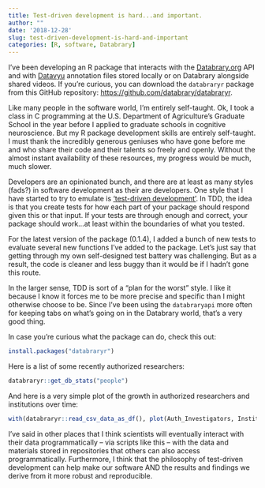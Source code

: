 ```yaml
---
title: Test-driven development is hard...and important.
author: ""
date: '2018-12-28'
slug: test-driven-development-is-hard-and-important
categories: [R, software, Databrary]
---
```


I've been developing an R package that interacts with the [Databrary.org](https://databrary.org) API and with [Datavyu](https://datavyu.org) annotation files stored locally or on Databrary alongside shared videos.
If you're curious, you can download the `databraryr` package from this GitHub repository: <https://github.com/databrary/databraryr>.

Like many people in the software world, I'm entirely self-taught.
Ok, I took a class in C programming at the U.S. Department of Agriculture's Graduate School in the year before I applied to graduate schools in cognitive neuroscience.
But my R package development skills are entirely self-taught.
I must thank the incredibly generous geniuses who have gone before me and who share their code and their talents so freely and openly.
Without the almost instant availability of these resources, my progress would be much, much slower.

Developers are an opinionated bunch, and there are at least as many styles (fads?) in software development as their are developers.
One style that I have started to try to emulate is ['test-driven development'](https://en.wikipedia.org/wiki/Test-driven_development).
In TDD, the idea is that you create tests for how each part of your package should respond given this or that input.
If your tests are through enough and correct, your package should work...at least within the boundaries of what you tested.

For the latest version of the package (0.1.4), I added a bunch of new tests to evaluate several new functions I've added to the package.
Let's just say that getting through my own self-designed test battery was challenging.
But as a result, the code is cleaner and less buggy than it would be if I hadn't gone this route.

In the larger sense, TDD is sort of a "plan for the worst" style.
I like it because I know it forces me to be more precise and specific than I might otherwise choose to be.
Since I've been using the `databraryapi` more often for keeping tabs on what's going on in the Databrary world, that's a very good thing.

In case you're curious what the package can do, check this out:

```r
install.packages("databraryr")
```

Here is a list of some recently authorized researchers:

```r
databraryr::get_db_stats("people")
```

And here is a very simple plot of the growth in authorized researchers and institutions over time:

```r
with(databraryr::read_csv_data_as_df(), plot(Auth_Investigators, Institutions))
```

I've said in other places that I think scientists will eventually interact with their data programmatically -- via scripts like this -- with the data and materials stored in repositories that others can also access programmatically.
Furthermore, I think that the philosophy of test-driven development can help make our software AND the results and findings we derive from it more robust and reproducible.
